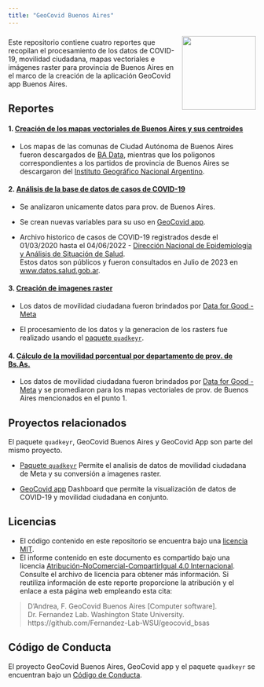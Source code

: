 ```yaml
---
title: "GeoCovid Buenos Aires"
---
```


##### <img src="imagenes/geocovid_bsas_logo.png" align="right" height="150" />

Este repositorio contiene cuatro reportes que recopilan el procesamiento de 
los datos de COVID-19, movilidad ciudadana, mapas vectoriales e imágenes 
raster para provincia de Buenos Aires en el marco de la creación de 
la aplicación GeoCovid app Buenos Aires.

## Reportes
#### 1. [Creación de los mapas vectoriales de Buenos Aires y sus centroides](https://fernandez-lab-wsu.github.io/geocovid_bsas/creacion_mapa_bsas.html)

- Los mapas de las comunas de Ciudad Autónoma de Buenos Aires
fueron descargados de [BA Data](https://data.buenosaires.gob.ar/dataset/comunas/resource/Juqdkmgo-612222-resource), 
mientras que los poligonos correspondientes a los
partidos de provincia de Buenos Aires se descargaron
del [Instituto Geográfico Nacional Argentino](https://www.ign.gob.ar/NuestrasActividades/InformacionGeoespacial/CapasSIG).

#### 2. [Análisis de la base de datos de casos de COVID-19](https://fernandez-lab-wsu.github.io/geocovid_bsas/analisis_datos_covid.html) 

- Se analizaron unicamente datos para prov. de Buenos Aires.

- Se crean nuevas variables para su uso en [GeoCovid app](https://github.com/Fernandez-Lab-WSU/geocovid_app).

- Archivo historico de casos de COVID-19 registrados desde el 01/03/2020 hasta
el 04/06/2022 - [Dirección Nacional de Epidemiología y Análisis de Situación de Salud](https://datos.gob.ar/dataset/salud-covid-19-casos-registrados-republica-argentina/archivo/salud_fd657d02-a33a-498b-a91b-2ef1a68b8d16).  
Estos datos son públicos y fueron consultados en Julio de 2023 en [www.datos.salud.gob.ar](http://datos.salud.gob.ar/dataset/covid-19-casos-registrados-en-la-republica-argentina).

#### 3. [Creación de imagenes raster](https://fernandez-lab-wsu.github.io/geocovid_bsas/creacion_de_rasters.html)

- Los datos de movilidad ciudadana fueron brindados por
[Data for Good - Meta](https://dataforgood.facebook.com/)

- El procesamiento de los datos y la generacion de los rasters fue realizado
usando el [paquete `quadkeyr`](https://github.com/Fernandez-Lab-WSU/quadkeyr). 

#### 4. [Cálculo de la movilidad porcentual por departamento de prov. de Bs.As.](https://fernandez-lab-wsu.github.io/geocovid_bsas/calculo_movilidad_por_departamento.html)

- Los datos de movilidad ciudadana fueron brindados por
[Data for Good - Meta](https://dataforgood.facebook.com/) y se promediaron para
 los mapas vectoriales de prov. de Buenos Aires mencionados en el punto 1.

## Proyectos relacionados
El paquete `quadkeyr`, GeoCovid Buenos Aires y GeoCovid App son parte del mismo
proyecto.

- [Paquete `quadkeyr`](https://github.com/Fernandez-Lab-WSU/quadkeyr)
Permite el analisis de datos de movilidad ciudadana de Meta y su conversión
a imagenes raster.

- [GeoCovid app](https://github.com/Fernandez-Lab-WSU/geocovid_app)
Dashboard que permite la visualización de datos de COVID-19 y 
movilidad ciudadana en conjunto.

## Licencias

- El código contenido en este repositorio se encuentra bajo una [licencia MIT](https://github.com/Fernandez-Lab-WSU/geocovid_bsas/blob/main/LICENSE.md). 
- El informe contenido en este documento es compartido bajo una licencia [Atribución-NoComercial-CompartirIgual 4.0 Internacional](https://creativecommons.org/licenses/by-nc-sa/4.0/deed.es). 
Consulte el archivo de licencia para obtener más información. 
Si reutiliza información de este reporte proporcione la atribución y el enlace
a esta página web empleando esta cita:

> D'Andrea, F. GeoCovid Buenos Aires [Computer software].
> Dr. Fernandez Lab. Washington State University.
> https://github.com/Fernandez-Lab-WSU/geocovid_bsas

## Código de Conducta

El proyecto GeoCovid Buenos Aires, GeoCovid app y el paquete `quadkeyr`
se encuentran bajo un [Código de Conducta](https://www.contributor-covenant.org/es/version/1/4/code-of-conduct/). 